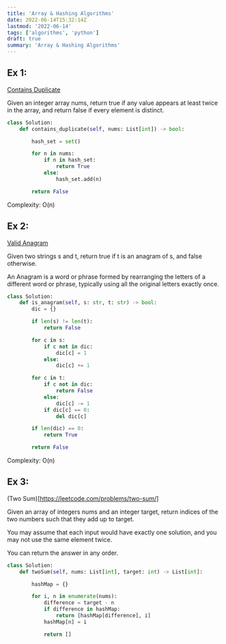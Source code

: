 ```yaml
---
title: 'Array & Hashing Algorithms'
date: 2022-06-14T15:32:14Z
lastmod: '2022-06-14'
tags: ['algorithms', 'python']
draft: true
summary: 'Array & Hashing Algorithms'
---
```


## Ex 1:

[Contains Duplicate](https://leetcode.com/problems/contains-duplicate/)

Given an integer array nums, return true if any value appears at least twice in the array, and return false if every element is distinct.

```python
class Solution:
    def contains_duplicate(self, nums: List[int]) -> bool:

        hash_set = set()

        for n in nums:
            if n in hash_set:
                return True
            else:
                hash_set.add(n)

        return False
```

Complexity: O(n)

## Ex 2:

[Valid Anagram](https://leetcode.com/problems/valid-anagram/)

Given two strings s and t, return true if t is an anagram of s, and false otherwise.

An Anagram is a word or phrase formed by rearranging the letters of a different word or phrase, typically using all the original letters exactly once.

```python
class Solution:
    def is_anagram(self, s: str, t: str) -> bool:
        dic = {}

        if len(s) != len(t):
            return False

        for c in s:
            if c not in dic:
                dic[c] = 1
            else:
                dic[c] += 1

        for c in t:
            if c not in dic:
                return False
            else:
                dic[c] -= 1
            if dic[c] == 0:
                del dic[c]

        if len(dic) == 0:
            return True

        return False
```

Complexity: O(n)

## Ex 3:

(Two Sum)[https://leetcode.com/problems/two-sum/]

Given an array of integers nums and an integer target, return indices of the two numbers such that they add up to target.

You may assume that each input would have exactly one solution, and you may not use the same element twice.

You can return the answer in any order.

```python
class Solution:
    def twoSum(self, nums: List[int], target: int) -> List[int]:

        hashMap = {}

        for i, n in enumerate(nums):
            difference = target - n
            if difference in hashMap:
                return [hashMap[difference], i]
            hashMap[n] = i

            return []

```
